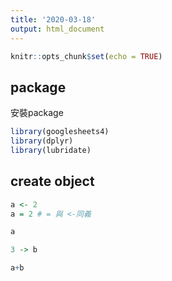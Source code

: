 ```yaml
---
title: '2020-03-18'
output: html_document
---
```


```r
knitr::opts_chunk$set(echo = TRUE)
```


## package 

安裝package

```r
library(googlesheets4)
library(dplyr)
library(lubridate)
```
## create object
```r
a <- 2
a = 2 # = 與 <-同義
```

```r
a
```


```r
3 -> b
```

```r
a+b
```

